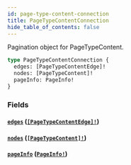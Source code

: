 ```yaml
---
id: page-type-content-connection
title: PageTypeContentConnection
hide_table_of_contents: false
---
```



Pagination object for PageTypeContent.

```graphql
type PageTypeContentConnection {
  edges: [PageTypeContentEdge]!
  nodes: [PageTypeContent]!
  pageInfo: PageInfo!
}
```


### Fields

#### [`edges`](#) ([`[PageTypeContentEdge]!`](/demand/api/graphql-admin/reference/objects/page-type-content-edge))




#### [`nodes`](#) ([`[PageTypeContent]!`](/demand/api/graphql-admin/reference/objects/page-type-content))




#### [`pageInfo`](#) ([`PageInfo!`](/demand/api/graphql-admin/reference/objects/page-info))







